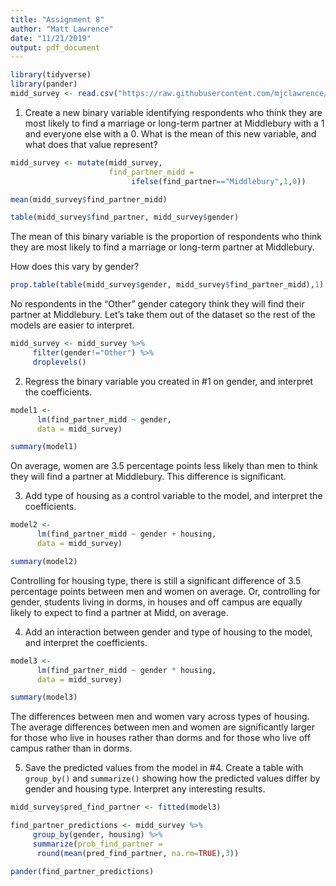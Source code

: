 ```yaml
---
title: "Assignment 8"
author: "Matt Lawrence"
date: "11/21/2019"
output: pdf_document
---
```


```r
library(tidyverse)
library(pander)
midd_survey <- read.csv("https://raw.githubusercontent.com/mjclawrence/soci385/master/data/midd_survey.csv")
```

1. Create a new binary variable identifying respondents who think they are most likely to find a marriage or long-term partner at Middlebury with a 1 and everyone else with a 0. What is the mean of this new variable, and what does that value represent?

```r
midd_survey <- mutate(midd_survey, 
                      find_partner_midd =
                           ifelse(find_partner=="Middlebury",1,0))
```

```r
mean(midd_survey$find_partner_midd)
``` 

```r
table(midd_survey$find_partner, midd_survey$gender)
```

The mean of this binary variable is the proportion of respondents who think they are most likely to find a marriage or long-term partner at Middlebury.

How does this vary by gender?

```r
prop.table(table(midd_survey$gender, midd_survey$find_partner_midd),1)
```

No respondents in the "Other" gender category think they will find their partner at Middlebury. Let's take them out of the dataset so the rest of the models are easier to interpret.

```r
midd_survey <- midd_survey %>%
     filter(gender!="Other") %>%
     droplevels()
```


2. Regress the binary variable you created in #1 on gender, and interpret the coefficients.

```r
model1 <- 
      lm(find_partner_midd ~ gender, 
      data = midd_survey)

summary(model1)
```

On average, women are 3.5 percentage points less likely than men to think they will find a partner at Middlebury. This difference is significant.

3. Add type of housing as a control variable to the model, and 
interpret the coefficients. 

```r
model2 <- 
      lm(find_partner_midd ~ gender + housing, 
      data = midd_survey)

summary(model2)
```

Controlling for housing type, there is still a significant difference of 3.5 percentage points between men and women on average. Or, controlling for gender, students living in dorms, in houses and off campus are equally likely to expect to find a partner at Midd, on average.

4. Add an interaction between gender and type of housing to the model, and interpret the coefficients.

```r
model3 <- 
      lm(find_partner_midd ~ gender * housing, 
      data = midd_survey)

summary(model3)
```

The differences between men and women vary across types of housing. The average differences between men and women are significantly larger for those who live in houses rather than dorms and for those who live off campus rather than in dorms. 

5. Save the predicted values from the model in #4. Create a table with `group_by()` and `summarize()` showing how the predicted values differ by gender and housing type. Interpret any interesting results.

```r
midd_survey$pred_find_partner <- fitted(model3)

find_partner_predictions <- midd_survey %>%
     group_by(gender, housing) %>%
     summarize(prob_find_partner = 
      round(mean(pred_find_partner, na.rm=TRUE),3))

pander(find_partner_predictions)
```